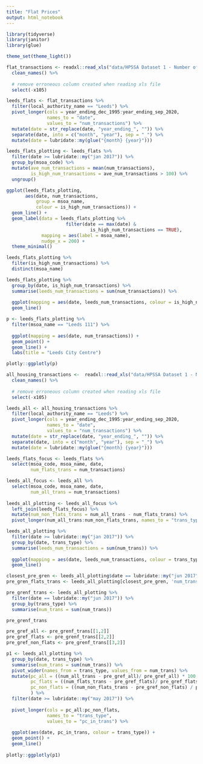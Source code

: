 ```yaml
---
title: "Flat Prices"
output: html_notebook
---
```



```r
library(tidyverse)
library(janitor)
library(glue)

theme_set(theme_light())
```

```r
flat_transactions <- readxl::read_xls("data/HPSSA Dataset 1 - Number of residential property sales by MSOA/HPSSA Dataset 1 - Number of residential property sales by MSOA.xls", sheet = "1e", skip = 5) %>% 
  clean_names() %>% 
  
  # remove erroneous column created when reading xls file
  select(-x105)

leeds_flats <- flat_transactions %>% 
  filter(local_authority_name == "Leeds") %>% 
  pivot_longer(cols = year_ending_dec_1995:year_ending_sep_2020, 
               names_to = "date", 
               values_to = "num_transactions") %>% 
  mutate(date = str_replace(date, "year_ending_", "")) %>% 
  separate(date, into = c("month", "year"), sep = "_") %>% 
  mutate(date = lubridate::my(glue("{month} {year}")))

leeds_flats_plotting <- leeds_flats %>% 
  filter(date >= lubridate::my("jan 2017")) %>% 
  group_by(msoa_code) %>% 
  mutate(ave_num_transactions = mean(num_transactions),
         is_high_num_transactions = ave_num_transactions > 100) %>% 
  ungroup()

ggplot(leeds_flats_plotting, 
       aes(date, num_transactions, 
           group = msoa_name,
           colour = is_high_num_transactions)) +
  geom_line() +
  geom_label(data = leeds_flats_plotting %>% 
                      filter(date == max(date) &
                               is_high_num_transactions == TRUE),
             mapping = aes(label = msoa_name),
             nudge_x = 200) +
  theme_minimal()

leeds_flats_plotting %>% 
  filter(is_high_num_transactions) %>% 
  distinct(msoa_name)
```
```r
leeds_flats_plotting %>% 
  group_by(date, is_high_num_transactions) %>% 
  summarise(leeds_num_transactions = sum(num_transactions)) %>% 
  
  ggplot(mapping = aes(date, leeds_num_transactions, colour = is_high_num_transactions)) +
  geom_line()
```
```r
p <- leeds_flats_plotting %>% 
  filter(msoa_name == "Leeds 111") %>% 
  
  ggplot(mapping = aes(date, num_transactions)) +
  geom_point() +
  geom_line() +
  labs(title = "Leeds City Centre")

plotly::ggplotly(p)
```


```r
all_housing_transactions <-  readxl::read_xls("data/HPSSA Dataset 1 - Number of residential property sales by MSOA/HPSSA Dataset 1 - Number of residential property sales by MSOA.xls", sheet = "1a", skip = 5) %>% 
  clean_names() %>% 
  
  # remove erroneous column created when reading xls file
  select(-x105)

leeds_all <- all_housing_transactions %>% 
  filter(local_authority_name == "Leeds") %>% 
  pivot_longer(cols = year_ending_dec_1995:year_ending_sep_2020, 
               names_to = "date", 
               values_to = "num_transactions") %>% 
  mutate(date = str_replace(date, "year_ending_", "")) %>% 
  separate(date, into = c("month", "year"), sep = "_") %>% 
  mutate(date = lubridate::my(glue("{month} {year}")))

leeds_flats_focus <- leeds_flats %>% 
  select(msoa_code, msoa_name, date,
         num_flats_trans = num_transactions)

leeds_all_focus <- leeds_all %>% 
  select(msoa_code, msoa_name, date,
         num_all_trans = num_transactions)
  
leeds_all_plotting <- leeds_all_focus %>% 
  left_join(leeds_flats_focus) %>% 
  mutate(num_non_flats_trans = num_all_trans - num_flats_trans) %>% 
  pivot_longer(num_all_trans:num_non_flats_trans, names_to = "trans_type", values_to = "num_trans")

leeds_all_plotting %>% 
  filter(date >= lubridate::my("jan 2017")) %>%
  group_by(date, trans_type) %>% 
  summarise(leeds_num_transactions = sum(num_trans)) %>% 
  
  ggplot(mapping = aes(date, leeds_num_transactions, colour = trans_type)) +
  geom_line()
```

```r
closest_pre_gren <- leeds_all_plotting$date == lubridate::my("jun 2017")
pre_gren_flats_trans <- leeds_all_plotting[closest_pre_gren, 'num_trans']

pre_grenf_trans <- leeds_all_plotting %>% 
  filter(date == lubridate::my("jun 2017")) %>% 
  group_by(trans_type) %>% 
  summarise(num_trans = sum(num_trans))

pre_grenf_trans

pre_gref_all <- pre_grenf_trans[[1,2]]
pre_gref_flats <- pre_grenf_trans[[2,2]]
pre_gref_non_flats <- pre_grenf_trans[[3,2]]

p1 <- leeds_all_plotting %>% 
  group_by(date, trans_type) %>%
  summarise(num_trans = sum(num_trans)) %>% 
  pivot_wider(names_from = trans_type, values_from = num_trans) %>%
  mutate(pc_all = ((num_all_trans - pre_gref_all)/ pre_gref_all) * 100,
         pc_flats = ((num_flats_trans - pre_gref_flats)/ pre_gref_flats) * 100,
         pc_non_flats = ((num_non_flats_trans - pre_gref_non_flats) / pre_gref_non_flats) * 100
         ) %>% 
  filter(date >= lubridate::my("may 2017")) %>% 
  
  pivot_longer(cols = pc_all:pc_non_flats, 
               names_to = "trans_type",
               values_to = "pc_in_trans") %>% 
  
  ggplot(aes(date, pc_in_trans, colour = trans_type)) +
  geom_point() +
  geom_line()
  
plotly::ggplotly(p1)   
```

```r

```

